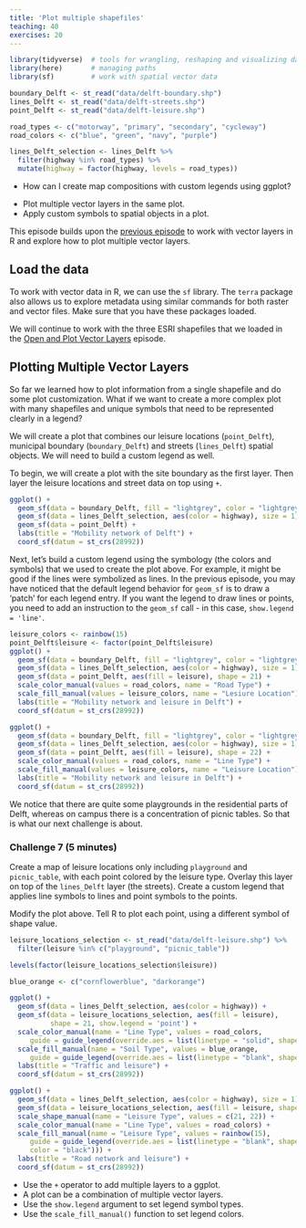 ```yaml
---
title: 'Plot multiple shapefiles'
teaching: 40
exercises: 20
---
```


```r
library(tidyverse)  # tools for wrangling, reshaping and visualizing data
library(here)       # managing paths
library(sf)         # work with spatial vector data

boundary_Delft <- st_read("data/delft-boundary.shp")
lines_Delft <- st_read("data/delft-streets.shp")
point_Delft <- st_read("data/delft-leisure.shp")

road_types <- c("motorway", "primary", "secondary", "cycleway")
road_colors <- c("blue", "green", "navy", "purple")

lines_Delft_selection <- lines_Delft %>% 
  filter(highway %in% road_types) %>% 
  mutate(highway = factor(highway, levels = road_types))
```

:::::::::::::::::::::::::::::::::::::: questions 

- How can I create map compositions with custom legends using ggplot?

::::::::::::::::::::::::::::::::::::::::::::::::

::::::::::::::::::::::::::::::::::::: objectives

- Plot multiple vector layers in the same plot.
- Apply custom symbols to spatial objects in a plot.

::::::::::::::::::::::::::::::::::::::::::::::::

This episode builds upon the [previous episode]() to work with vector layers in R and explore how to plot multiple vector layers.



## Load the data

To work with vector data in R, we can use the `sf` library. The `terra` package also allows us to explore metadata using similar commands for both raster and vector files. Make sure that you have these packages loaded.

We will continue to work with the three ESRI shapefiles that we loaded in the [Open and Plot Vector Layers]() episode.



## Plotting Multiple Vector Layers

So far we learned how to plot information from a single shapefile and do some plot customization. What if we want to create a more complex plot with many shapefiles and unique symbols that need to be represented clearly in a legend?

We will create a plot that combines our leisure locations (`point_Delft`), municipal boundary (`boundary_Delft`) and streets (`lines_Delft`) spatial objects. We will need to build a custom legend as well.

To begin, we will create a plot with the site boundary as the first layer. Then layer the leisure locations and street data on top using `+`.

```r
ggplot() + 
  geom_sf(data = boundary_Delft, fill = "lightgrey", color = "lightgrey") +
  geom_sf(data = lines_Delft_selection, aes(color = highway), size = 1) +
  geom_sf(data = point_Delft) +
  labs(title = "Mobility network of Delft") + 
  coord_sf(datum = st_crs(28992))
```

Next, let’s build a custom legend using the symbology (the colors and symbols) that we used to create the plot above. For example, it might be good if the lines were symbolized as lines. In the previous episode, you may have noticed that the default legend behavior for `geom_sf` is to draw a ‘patch’ for each legend entry. If you want the legend to draw lines or points, you need to add an instruction to the `geom_sf` call - in this case, `show.legend = 'line'`.

```r
leisure_colors <- rainbow(15)
point_Delft$leisure <- factor(point_Delft$leisure)
ggplot() + 
  geom_sf(data = boundary_Delft, fill = "lightgrey", color = "lightgrey") +
  geom_sf(data = lines_Delft_selection, aes(color = highway), size = 1) + 
  geom_sf(data = point_Delft, aes(fill = leisure), shape = 21) +
  scale_color_manual(values = road_colors, name = "Road Type") + 
  scale_fill_manual(values = leisure_colors, name = "Lesiure Location") + 
  labs(title = "Mobility network and leisure in Delft") + 
  coord_sf(datum = st_crs(28992))
```

```r
ggplot() +
  geom_sf(data = boundary_Delft, fill = "lightgrey", color = "lightgrey") +
  geom_sf(data = lines_Delft_selection, aes(color = highway), size = 1) +
  geom_sf(data = point_Delft, aes(fill = leisure), shape = 22) +
  scale_color_manual(values = road_colors, name = "Line Type") +
  scale_fill_manual(values = leisure_colors, name = "Leisure Location") +
  labs(title = "Mobility network and leisure in Delft") + 
  coord_sf(datum = st_crs(28992))
```

We notice that there are quite some playgrounds in the residential parts of Delft, whereas on campus there is a concentration of picnic tables. So that is what our next challenge is about.

### Challenge 7 (5 minutes)

Create a map of leisure locations only including `playground` and `picnic_table`, with each point colored by the leisure type. Overlay this layer on top of the `lines_Delft` layer (the streets). Create a custom legend that applies line symbols to lines and point symbols to the points.

Modify the plot above. Tell R to plot each point, using a different symbol of shape value.

```r
leisure_locations_selection <- st_read("data/delft-leisure.shp") %>% 
  filter(leisure %in% c("playground", "picnic_table"))
```

```r
levels(factor(leisure_locations_selection$leisure))
```

```r
blue_orange <- c("cornflowerblue", "darkorange")
```

```r
ggplot() + 
  geom_sf(data = lines_Delft_selection, aes(color = highway)) + 
  geom_sf(data = leisure_locations_selection, aes(fill = leisure), 
          shape = 21, show.legend = 'point') + 
  scale_color_manual(name = "Line Type", values = road_colors,
     guide = guide_legend(override.aes = list(linetype = "solid", shape = NA))) + 
  scale_fill_manual(name = "Soil Type", values = blue_orange,
     guide = guide_legend(override.aes = list(linetype = "blank", shape = 21, colour = NA))) + 
  labs(title = "Traffic and leisure") + 
  coord_sf(datum = st_crs(28992))
```

```r
ggplot() + 
  geom_sf(data = lines_Delft_selection, aes(color = highway), size = 1) + 
  geom_sf(data = leisure_locations_selection, aes(fill = leisure, shape = leisure), size = 2) + 
  scale_shape_manual(name = "Leisure Type", values = c(21, 22)) +
  scale_color_manual(name = "Line Type", values = road_colors) + 
  scale_fill_manual(name = "Leisure Type", values = rainbow(15),
     guide = guide_legend(override.aes = list(linetype = "blank", shape = c(21, 22),
     color = "black"))) + 
  labs(title = "Road network and leisure") + 
  coord_sf(datum = st_crs(28992))
```

<!-- End of challenge -->






::::::::::::::::::::::::::::::::::::: keypoints 

- Use the `+` operator to add multiple layers to a ggplot.
- A plot can be a combination of multiple vector layers.
- Use the `show.legend` argument to set legend symbol types.
- Use the `scale_fill_manual()` function to set legend colors.

::::::::::::::::::::::::::::::::::::::::::::::::

